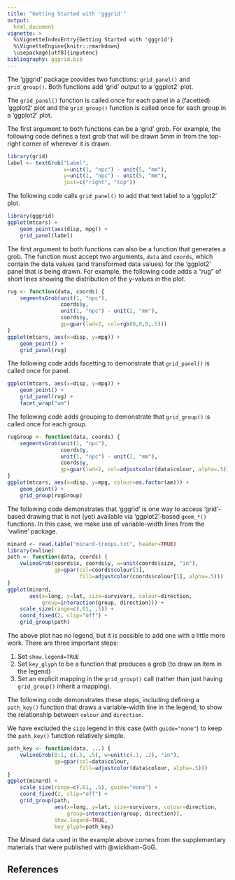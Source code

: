 ```yaml
---
title: "Getting Started with 'gggrid'"
output:
  html_document
vignette: >
  %\VignetteIndexEntry{Getting Started with 'gggrid'}
  %\VignetteEngine{knitr::rmarkdown}
  \usepackage[utf8]{inputenc}
bibliography: gggrid.bib
---
```


The 'gggrid' package provides two functions: `grid_panel()`
and `grid_group()`.  Both functions add 'grid' output to 
a 'ggplot2' plot.

The `grid_panel()` function is called once for each panel
in a (facetted) 'ggplot2' plot and the `grid_group()` function
is called once for each group in a 'ggplot2' plot.

The first argument to both functions can be a 'grid' grob.
For example, the following code defines a text grob that will
be drawn 5mm in from the top-right corner of wherever it is drawn.


```r
library(grid)
label <- textGrob("Label", 
                  x=unit(1, "npc") - unit(5, "mm"),
                  y=unit(1, "npc") - unit(5, "mm"),
                  just=c("right", "top"))
```

The following code calls `grid_panel()` to add that text label
to a 'ggplot2' plot.

```r
library(gggrid)
ggplot(mtcars) + 
    geom_point(aes(disp, mpg)) +
    grid_panel(label)
```

The first argument to both functions can also be a function
that generates a grob.  The function must accept two arguments,
`data` and `coords`, which contain the data values (and transformed
data values) for the 'ggplot2' panel that is being drawn.
For example, the following code adds a "rug" of short lines
showing the distribution of the y-values in the plot.

```r
rug <- function(data, coords) {
    segmentsGrob(unit(1, "npc"),
                 coords$y,
                 unit(1, "npc") - unit(2, "mm"),
                 coords$y,
                 gp=gpar(lwd=2, col=rgb(0,0,0,.5)))
}
ggplot(mtcars, aes(x=disp, y=mpg)) +
    geom_point() +
    grid_panel(rug)
```

The following code adds facetting to
demonstrate that `grid_panel()` is called once
for panel.

```r
ggplot(mtcars, aes(x=disp, y=mpg)) +
    geom_point() +
    grid_panel(rug) +
    facet_wrap("am")
```

The following code adds grouping to demonstrate that
`grid_group()` is called once for each group.

```r
rugGroup <- function(data, coords) {
    segmentsGrob(unit(1, "npc"),
                 coords$y,
                 unit(1, "npc") - unit(2, "mm"),
                 coords$y,
                 gp=gpar(lwd=2, col=adjustcolor(data$colour, alpha=.5)))
}
ggplot(mtcars, aes(x=disp, y=mpg, colour=as.factor(am))) +
    geom_point() +
    grid_group(rugGroup)
```

The following code demonstrates that 'gggrid' is one way to access
'grid'-based drawing that is not (yet) available via 'ggplot2'-based
`geom_*()` functions.  In this case, we make use of variable-width
lines from the 'vwline' package.

```r
minard <- read.table("minard-troops.txt", header=TRUE)
library(vwline)
path <- function(data, coords) {
    vwlineGrob(coords$x, coords$y, w=unit(coords$size, "in"),
               gp=gpar(col=coords$colour[1],
                       fill=adjustcolor(coords$colour[1], alpha=.5)))
}
ggplot(minard, 
       aes(x=long, y=lat, size=survivors, colour=direction, 
           group=interaction(group, direction))) + 
    scale_size(range=c(.01, .5)) +
    coord_fixed(2, clip="off") +
    grid_group(path)
```

The above plot has no legend, but it is possible to add one
with a little more work.  There are three important steps:

1. Set `show.legend=TRUE`
1. Set `key_glyph` to be a function that produces a grob 
   (to draw an item in the legend)
1. Set an explicit mapping in the `grid_group()` call
   (rather than just having `grid_group()` inherit a mapping).

The following code demonstrates these steps, including defining 
a `path_key()` function that draws a variable-width line
in the legend, to show the relationship between `colour`
and `direction`.

We have excluded the `size` legend in this case
(with `guide="none"`) to keep the `path_key()` function relatively simple.  

```r
path_key <- function(data, ...) {
    vwlineGrob(0:1, c(.5, .5), w=unit(c(.1, .2), "in"),
               gp=gpar(col=data$colour, 
                       fill=adjustcolor(data$colour, alpha=.5)))
}
ggplot(minard) + 
    scale_size(range=c(.01, .5), guide="none") +
    coord_fixed(2, clip="off") +
    grid_group(path, 
               aes(x=long, y=lat, size=survivors, colour=direction, 
                   group=interaction(group, direction)),
               show.legend=TRUE, 
               key_glyph=path_key)
```

The Minard data used in the example above comes from 
the supplementary materials that were published with
@wickham-GoG.

## References


